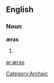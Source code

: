 ==English==

===Noun===
'''æras''' {{p}}

# {{plural of|[[æra#English|æra]]}}

[[Category:Archaic]]

[[ar:æras]]